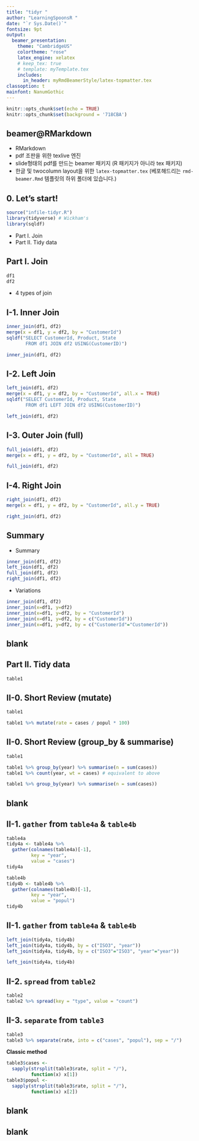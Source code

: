 ---
title: "tidyr "
author: "LearningSpoonsR "
date: "`r Sys.Date()`"
fontsize: 9pt
output:
  beamer_presentation:
    theme: "CambridgeUS"
    colortheme: "rose"
    latex_engine: xelatex
    # keep_tex: true
    # template: myTemplate.tex
    includes:
      in_header: myRmdBeamerStyle/latex-topmatter.tex
classoption: t
mainfont: NanumGothic
---

```{r setup, include=FALSE}
knitr::opts_chunk$set(echo = TRUE)
knitr::opts_chunk$set(background = '718CBA')
```

## beamer@RMarkdown

- RMarkdown  
- pdf 조판을 위한 texlive 엔진  
- slide형태의 pdf를 만드는 beamer 패키지 (R 패키지가 아니라 tex 패키지)  
- 한글 및 twocolumn layout을 위한 `latex-topmatter.tex` (베포해드리는 `rmd-beamer.Rmd` 템플릿의 하위 폴더에 있습니다.)

## 0. Let's start!

\begcols
\begcol{.48\textwidth}

```{r, message=FALSE}
source("infile-tidyr.R")
library(tidyverse) # Wickham's
library(sqldf)
```

- Part I. Join  
- Part II. Tidy data  

\endcol
\begcol{.48\textwidth}


\endcol
\endcols


## Part I. Join  

\begcols
\begcol{.48\textwidth}

```{r}
df1
df2
```

\endcol
\begcol{.48\textwidth}

- 4 types of join

\endcol
\endcols

## I-1. Inner Join  

```{r, eval=FALSE}
inner_join(df1, df2)
merge(x = df1, y = df2, by = "CustomerId")
sqldf("SELECT CustomerId, Product, State 
       FROM df1 JOIN df2 USING(CustomerID)")   
```

```{r, echo=FALSE}
inner_join(df1, df2)
```

## I-2. Left Join 

```{r, eval=FALSE}
left_join(df1, df2)
merge(x = df1, y = df2, by = "CustomerId", all.x = TRUE)
sqldf("SELECT CustomerId, Product, State 
       FROM df1 LEFT JOIN df2 USING(CustomerID)")  
```

```{r, echo=FALSE}
left_join(df1, df2)
```

## I-3. Outer Join (full) 

```{r, eval=FALSE}
full_join(df1, df2)
merge(x = df1, y = df2, by = "CustomerId", all = TRUE)
```

```{r, echo=FALSE}
full_join(df1, df2)
```

## I-4. Right Join

```{r, eval=FALSE}
right_join(df1, df2)
merge(x = df1, y = df2, by = "CustomerId", all.y = TRUE)
```

```{r, echo=FALSE}
right_join(df1, df2)
```

## Summary

- Summary  

```{r, eval=FALSE}
inner_join(df1, df2)
left_join(df1, df2)
full_join(df1, df2)
right_join(df1, df2)
```

- Variations  

```{r, eval=FALSE}
inner_join(df1, df2)
inner_join(x=df1, y=df2)
inner_join(x=df1, y=df2, by = "CustomerId")
inner_join(x=df1, y=df2, by = c("CustomerId"))
inner_join(x=df1, y=df2, by = c("CustomerId"="CustomerId"))
```

## blank  



## Part II. Tidy data   

\begcols
\begcol{.48\textwidth}

```{r}
table1
```

\endcol
\begcol{.48\textwidth}

\endcol
\endcols


## II-0. Short Review (mutate)

```{r}
table1
```  
  
```{r}
table1 %>% mutate(rate = cases / popul * 100)
```  

## II-0. Short Review (group_by & summarise)

```{r}
table1
```  
  
```{r, eval=FALSE}
table1 %>% group_by(year) %>% summarise(n = sum(cases))
table1 %>% count(year, wt = cases) # equivalent to above 
```  
```{r, echo=FALSE}
table1 %>% group_by(year) %>% summarise(n = sum(cases))
```

## blank  

## II-1. `gather` from `table4a` & `table4b`

\begcols
\begcol{.48\textwidth}

```{r}
table4a
tidy4a <- table4a %>% 
  gather(colnames(table4a)[-1], 
         key = "year", 
         value = "cases")
tidy4a
```

\endcol
\begcol{.48\textwidth}

```{r}
table4b
tidy4b <- table4b %>% 
  gather(colnames(table4b)[-1], 
         key = "year", 
         value = "popul")
tidy4b
```

\endcol
\endcols

## II-1. `gather` from `table4a` & `table4b`

```{r, eval=FALSE}
left_join(tidy4a, tidy4b)
left_join(tidy4a, tidy4b, by = c("ISO3", "year"))
left_join(tidy4a, tidy4b, by = c("ISO3"="ISO3", "year"="year"))
```

```{r, echo=FALSE}
left_join(tidy4a, tidy4b)
```

## II-2. `spread` from `table2`

```{r}
table2
table2 %>% spread(key = "type", value = "count")
```

## II-3. `separate` from `table3`

```{r}
table3
table3 %>% separate(rate, into = c("cases", "popul"), sep = "/")
```

\vspace{20pt}
**Classic method**    
```{r}
table3$cases <- 
  sapply(strsplit(table3$rate, split = "/"), 
         function(x) x[1])
table3$popul <- 
  sapply(strsplit(table3$rate, split = "/"), 
         function(x) x[2])
```

## blank

## blank
